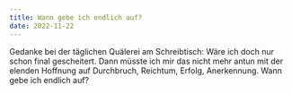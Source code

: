 ```yaml
---
title: Wann gebe ich endlich auf?
date: 2022-11-22
---
```

Gedanke bei der täglichen Quälerei am Schreibtisch: Wäre ich doch nur schon final gescheitert. Dann müsste ich mir das nicht mehr antun mit der elenden Hoffnung auf Durchbruch, Reichtum, Erfolg, Anerkennung. Wann gebe ich endlich auf?